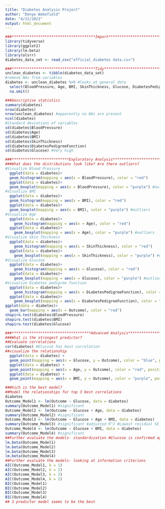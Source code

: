 ```yaml
---
title: "Diabetes Analysis Project"
author: "Donye Wakefield"
date: "4/21/2021"
output: html_document
---
```

```r
###**************************************Import*****************************************##
library(tidyverse)
library(ggplot2)
library(lm.beta)
library(olsrr)
diabetes_data_set <- read_csv("official_diabetes data.csv")
```

```r
###**************************************Tidy*******************************************#####Tidy up the data 
unclean_diabetes <- tibble(diabetes_data_set)
#remove NAs from variables
diabetes <- unclean_diabetes %>% #looks at general data
  select(BloodPressure, Age, BMI, SkinThickness, Glucose, DiabetesPedigreeFunction, Outcome) %>%
  na.omit()
```

```r
###Descriptive statistics 
summary(diabetes)
nrow(diabetes)
nrow(unclean_diabetes) #apparently no NAs are present 
ncol(diabetes)
#Standard deviations of variables
sd(diabetes$BloodPressure) 
sd(diabetes$Age)
sd(diabetes$BMI) 
sd(diabetes$SkinThickness)
sd(diabetes$DiabetesPedigreeFunction)
sd(diabetes$Glucose) #Very high
```

```r
###**************************Exploratory Analysis************************************###
###What does the distributions look like? Are there outliers?
#Visualize Blood Pressure
  ggplot(data = diabetes)+
  geom_histogram(mapping = aes(x = BloodPressure), color = "red") 
  ggplot(data = diabetes)+
  geom_boxplot(mapping = aes(x = BloodPressure), color = "purple") #outlier
#Visualize BMI
  ggplot(data = diabetes)+
  geom_histogram(mapping = aes(x = BMI), color = "red") 
  ggplot(data = diabetes)+
  geom_boxplot(mapping = aes(x = BMI), color = "purple") #outliers
#Visualize Age
  ggplot(data = diabetes)+
    geom_histogram(mapping = aes(x = Age), color = "red")
  ggplot(data = diabetes)+
    geom_boxplot(mapping = aes(x = Age), color = "purple") #outliers
#Visualize Skin Thickness
  ggplot(data = diabetes)+
    geom_histogram(mapping = aes(x = SkinThickness), color = "red")
  ggplot(data = diabetes)+
    geom_boxplot(mapping = aes(x = SkinThickness), color = "purple") #outliers
#Visualize Glucose
  ggplot(data = diabetes)+
    geom_histogram(mapping = aes(x = Glucose), color = "red")
  ggplot(data = diabetes)+
    geom_boxplot(mapping = aes(x = Glucose), color = "purple") #outliers
#Visualize Diabetes pedigree function
  ggplot(data = diabetes)+
    geom_histogram(mapping = aes(x = DiabetesPedigreeFunction), color = "red")
  ggplot(data = diabetes)+
    geom_boxplot(mapping = aes(x = DiabetesPedigreeFunction), color = "purple") #outliers
ggplot(data = diabetes)+
  geom_bar(mapping = aes(x = Outcome), color = "red")
shapiro.test(diabetes$BloodPressure)
shapiro.test(diabetes$BMI)
shapiro.test(diabetes$Glucose)
```

```r
###************************************Advanced Analysis******************************###
###What is the strongest predictor?
##Evaluate correlations
cor(diabetes) #Glucose has best correlation
##visualize the relationship
  ggplot(data = diabetes) +
  geom_point(mapping = aes(x = Glucose, y = Outcome), color = "blue", position = "jitter")
  ggplot(data = diabetes) +
  geom_point(mapping = aes(x = Age, y = Outcome), color = "red", position = "jitter")
  ggplot(data = diabetes) +
  geom_point(mapping = aes(x = BMI, y = Outcome), color = "purple", position = "jitter")
```

```r
##Which is the best model?
##Model the relationships for top 3 best correlations
diabetes
Outcome_Model1 <- lm(Outcome ~ Glucose, data = diabetes)
summary(Outcome_Model1) #significant 
Outcome_Model2 <- lm(Outcome ~ Glucose + Age, data = diabetes)
summary(Outcome_Model2) #significant
Outcome_Model3 <- lm(Outcome ~ Glucose + Age + BMI, data = diabetes)
summary(Outcome_Model3) #significant #adjusted R^2 #Lowest residual SE
Outcome_Model4 <- lm(Outcome ~ Glucose + BMI, data = diabetes)
summary(Outcome_Model4) #significant
##Further evaluate the models- standardization #Glucose is confirmed again as always being the best predictor in each of the models
lm.beta(Outcome_Model1)
lm.beta(Outcome_Model2)
lm.beta(Outcome_Model3)
lm.beta(Outcome_Model4)
##Further evaluate the models- looking at information criterions
AIC(Outcome_Model1, k = 1)
AIC(Outcome_Model2, k = 2)
AIC(Outcome_Model3, k = 3)
AIC(Outcome_Model4, k = 2)
BIC(Outcome_Model1)
BIC(Outcome_Model2)
BIC(Outcome_Model3)
BIC(Outcome_Model4)
## 3 predictor model seems to be the best
```

